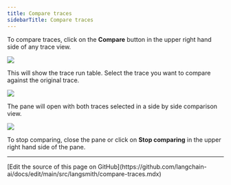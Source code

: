 ```yaml
---
title: Compare traces
sidebarTitle: Compare traces
---
```


To compare traces, click on the **Compare** button in the upper right hand side of any trace view.

![](/langsmith/images/compare-button.png)

This will show the trace run table. Select the trace you want to compare against the original trace.

![](/langsmith/images/select-trace.png)

The pane will open with both traces selected in a side by side comparison view.

![](/langsmith/images/compare-trace.png)

To stop comparing, close the pane or click on **Stop comparing** in the upper right hand side of the pane.

---

<Callout icon="pen-to-square" iconType="regular">
  [Edit the source of this page on GitHub](https://github.com/langchain-ai/docs/edit/main/src/langsmith/compare-traces.mdx)
</Callout>
